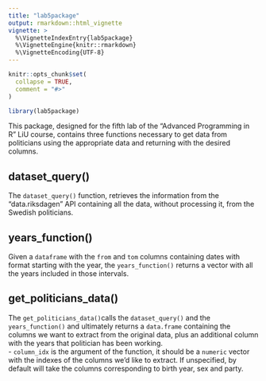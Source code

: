 ```yaml
---
title: "lab5package"
output: rmarkdown::html_vignette
vignette: >
  %\VignetteIndexEntry{lab5package}
  %\VignetteEngine{knitr::rmarkdown}
  %\VignetteEncoding{UTF-8}
---
```


```r
knitr::opts_chunk$set(
  collapse = TRUE,
  comment = "#>"
)
```

```r
library(lab5package)
```

This package, designed for the fifth lab of the "Advanced Programming in R" LiU course, contains three functions necessary to get data from politicians using the appropriate data and returning with the desired columns.

## dataset_query()

The `dataset_query()` function, retrieves the information from the "data.riksdagen" API containing all the data, without processing it, from the Swedish politicians.

## years_function()

Given a `dataframe` with the `from` and `tom` columns containing dates with format starting with the year, the `years_function()` returns a vector with all the years included in those intervals.

## get_politicians_data()

The `get_politicians_data()`calls the `dataset_query()` and the `years_function()` and ultimately returns a `data.frame` containing the columns we want to extract from the original data, plus an additional column with the years that politician has been working.  
-  `column_idx` is the argument of the function, it should be a `numeric` vector with the indexes of the columns we'd like to extract. If unspecified, by default will take the columns corresponding to birth year, sex and party.
